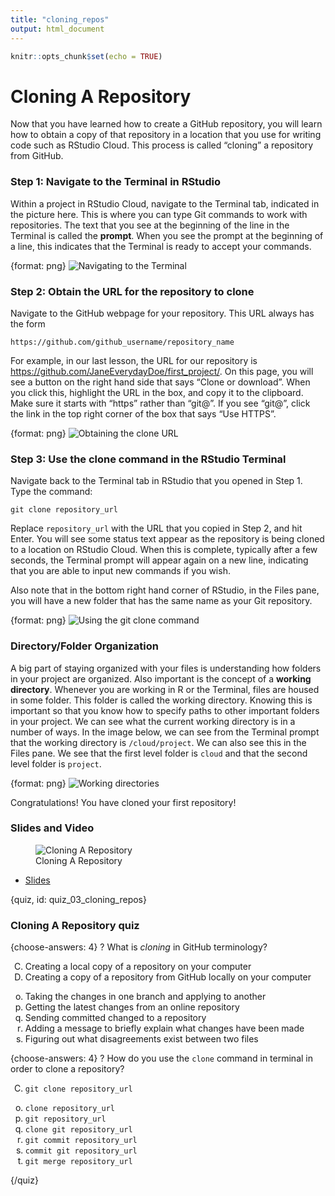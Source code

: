 ```yaml
---
title: "cloning_repos"
output: html_document
---
```


```r
knitr::opts_chunk$set(echo = TRUE)
```

# Cloning A Repository

Now that you have learned how to create a GitHub repository, you will learn how to obtain a copy of that repository in a location that you use for writing code such as RStudio Cloud. This process is called "cloning" a repository from GitHub.

### Step 1: Navigate to the Terminal in RStudio

Within a project in RStudio Cloud, navigate to the Terminal tab, indicated in the picture here. This is where you can type Git commands to work with repositories. The text that you see at the beginning of the line in the Terminal is called the **prompt**. When you see the prompt at the beginning of a line, this indicates that the Terminal is ready to accept your commands.

{format: png}
![Navigating to the Terminal](https://docs.google.com/presentation/d/1bhTNTBhdXa0e0BXRZmQoHY6zTKGqgrr4wwYS8-v7ob8/export/png?id=1bhTNTBhdXa0e0BXRZmQoHY6zTKGqgrr4wwYS8-v7ob8&pageid=g2bfdb07292_0_151)


### Step 2: Obtain the URL for the repository to clone

Navigate to the GitHub webpage for your repository. This URL always has the form

```text
https://github.com/github_username/repository_name
```

For example, in our last lesson, the URL for our repository is [https://github.com/JaneEverydayDoe/first_project/](https://github.com/JaneEverydayDoe/first_project/). On this page, you will see a button on the right hand side that says "Clone or download". When you click this, highlight the URL in the box, and copy it to the clipboard. Make sure it starts with "https" rather than "git@". If you see "git@", click the link in the top right corner of the box that says "Use HTTPS".

{format: png}
![Obtaining the clone URL](https://docs.google.com/presentation/d/1bhTNTBhdXa0e0BXRZmQoHY6zTKGqgrr4wwYS8-v7ob8/export/png?id=1bhTNTBhdXa0e0BXRZmQoHY6zTKGqgrr4wwYS8-v7ob8&pageid=g36809c5e39_0_0)

### Step 3: Use the clone command in the RStudio Terminal

Navigate back to the Terminal tab in RStudio that you opened in Step 1. Type the command:

```text
git clone repository_url
```

Replace `repository_url` with the URL that you copied in Step 2, and hit Enter. You will see some status text appear as the repository is being cloned to a location on RStudio Cloud. When this is complete, typically after a few seconds, the Terminal prompt will appear again on a new line, indicating that you are able to input new commands if you wish.

Also note that in the bottom right hand corner of RStudio, in the Files pane, you will have a new folder that has the same name as your Git repository.

{format: png}
![Using the git clone command](https://docs.google.com/presentation/d/1bhTNTBhdXa0e0BXRZmQoHY6zTKGqgrr4wwYS8-v7ob8/export/png?id=1bhTNTBhdXa0e0BXRZmQoHY6zTKGqgrr4wwYS8-v7ob8&pageid=g36809c5e39_0_15)

### Directory/Folder Organization

A big part of staying organized with your files is understanding how folders in your project are organized. Also important is the concept of a **working directory**. Whenever you are working in R or the Terminal, files are housed in some folder. This folder is called the working directory. Knowing this is important so that you know how to specify paths to other important folders in your project. We can see what the current working directory is in a number of ways. In the image below, we can see from the Terminal prompt that the working directory is `/cloud/project`. We can also see this in the Files pane. We see that the first level folder is `cloud` and that the second level folder is `project`.

{format: png}
![Working directories](https://docs.google.com/presentation/d/1bhTNTBhdXa0e0BXRZmQoHY6zTKGqgrr4wwYS8-v7ob8/export/png?id=1bhTNTBhdXa0e0BXRZmQoHY6zTKGqgrr4wwYS8-v7ob8&pageid=g36809c5e39_0_38)

Congratulations! You have cloned your first repository!


### Slides and Video

![Cloning A Repository](https://www.youtube.com/watch?v=RrajGWw_3wM)

* [Slides](https://docs.google.com/presentation/d/1bhTNTBhdXa0e0BXRZmQoHY6zTKGqgrr4wwYS8-v7ob8/edit?usp=sharing)


{quiz, id: quiz_03_cloning_repos}

### Cloning A Repository quiz

{choose-answers: 4}
? What is *cloning* in GitHub terminology?

C) Creating a local copy of a repository on your computer
C) Creating a copy of a repository from GitHub locally on your computer
o) Taking the changes in one branch and applying to another
o) Getting the latest changes from an online repository
o) Sending committed changed to a repository
o) Adding a message to briefly explain what changes have been made
o) Figuring out what disagreements exist between two files

{choose-answers: 4}
? How do you use the `clone` command in terminal in order to clone a repository?

C) `git clone repository_url`
o) `clone repository_url`
o) `git repository_url`
o) `clone git repository_url`
o) `git commit repository_url`
o) `commit git repository_url`
o) `git merge repository_url`

{/quiz}








